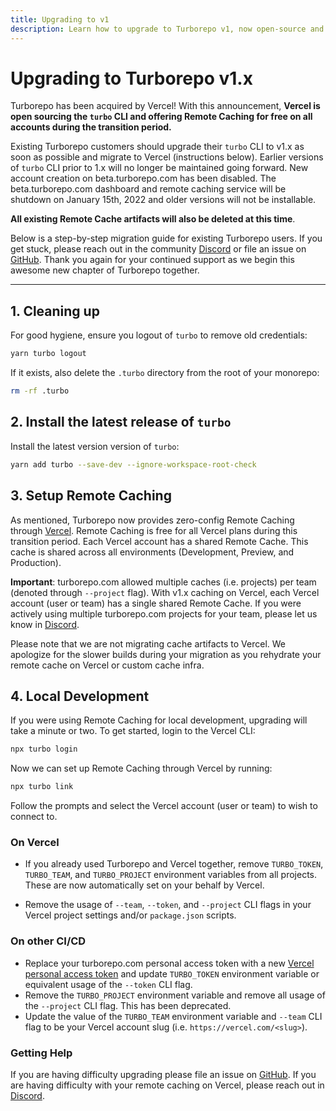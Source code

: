 ```yaml
---
title: Upgrading to v1
description: Learn how to upgrade to Turborepo v1, now open-source and part of Vercel.
---
```


# Upgrading to Turborepo v1.x

Turborepo has been acquired by Vercel! With this announcement, **Vercel is open sourcing the `turbo` CLI and offering Remote Caching for free on all accounts during the transition period.**

Existing Turborepo customers should upgrade their `turbo` CLI to v1.x as soon as possible and migrate to Vercel (instructions below). Earlier versions of `turbo` CLI prior to 1.x will no longer be maintained going forward. New account creation on beta.turborepo.com has been disabled. The beta.turborepo.com dashboard and remote caching service will be shutdown on January 15th, 2022 and older versions will not be installable.

**All existing Remote Cache artifacts will also be deleted at this time**.

Below is a step-by-step migration guide for existing Turborepo users. If you get stuck, please reach out in the community [Discord](https://turborepo.org/discord) or file an issue on [GitHub](https://github.com/vercel/turborepo). Thank you again for your continued support as we begin this awesome new chapter of Turborepo together.

---

## 1. Cleaning up

For good hygiene, ensure you logout of `turbo` to remove old credentials:

```sh
yarn turbo logout
```

If it exists, also delete the `.turbo` directory from the root of your monorepo:

```sh
rm -rf .turbo
```

## 2. Install the latest release of `turbo`

Install the latest version version of `turbo`:

```sh
yarn add turbo --save-dev --ignore-workspace-root-check
```

## 3. Setup Remote Caching

As mentioned, Turborepo now provides zero-config Remote Caching through [Vercel](https://vercel.com?utm_source=turborepo.org&utm_medium=referral&utm_campaign=docs-link). Remote Caching is free for all Vercel plans during this transition period. Each Vercel account has a shared Remote Cache. This cache is shared across all environments (Development, Preview, and Production).

**Important**: turborepo.com allowed multiple caches (i.e. projects) per team (denoted through `--project` flag). With v1.x caching on Vercel, each Vercel account (user or team) has a single shared Remote Cache. If you were actively using multiple turborepo.com projects for your team, please let us know in [Discord](https://turborepo.org/discord).

Please note that we are not migrating cache artifacts to Vercel. We apologize for the slower builds during your migration as you rehydrate your remote cache on Vercel or custom cache infra.

## 4. Local Development

If you were using Remote Caching for local development, upgrading will take a minute or two. To get started, login to the Vercel CLI:

```sh
npx turbo login
```

Now we can set up Remote Caching through Vercel by running:

```sh
npx turbo link
```

Follow the prompts and select the Vercel account (user or team) to wish to connect to.

### On Vercel

- If you already used Turborepo and Vercel together, remove `TURBO_TOKEN`, `TURBO_TEAM`, and `TURBO_PROJECT` environment variables from all projects. These are now automatically set on your behalf by Vercel.

- Remove the usage of `--team`, `--token`, and `--project` CLI flags in your Vercel project settings and/or `package.json` scripts.

### On other CI/CD

- Replace your turborepo.com personal access token with a new [Vercel personal access token](https://vercel.com/account/tokens) and update `TURBO_TOKEN` environment variable or equivalent usage of the `--token` CLI flag.
- Remove the `TURBO_PROJECT` environment variable and remove all usage of the `--project` CLI flag. This has been deprecated.
- Update the value of the `TURBO_TEAM` environment variable and `--team` CLI flag to be your Vercel account slug (i.e. `https://vercel.com/<slug>`).

### Getting Help

If you are having difficulty upgrading please file an issue on [GitHub](https://github.com/vercel/turborepo). If you are having difficulty with your remote caching on Vercel, please reach out in [Discord](https://turborepo.org/discord).
